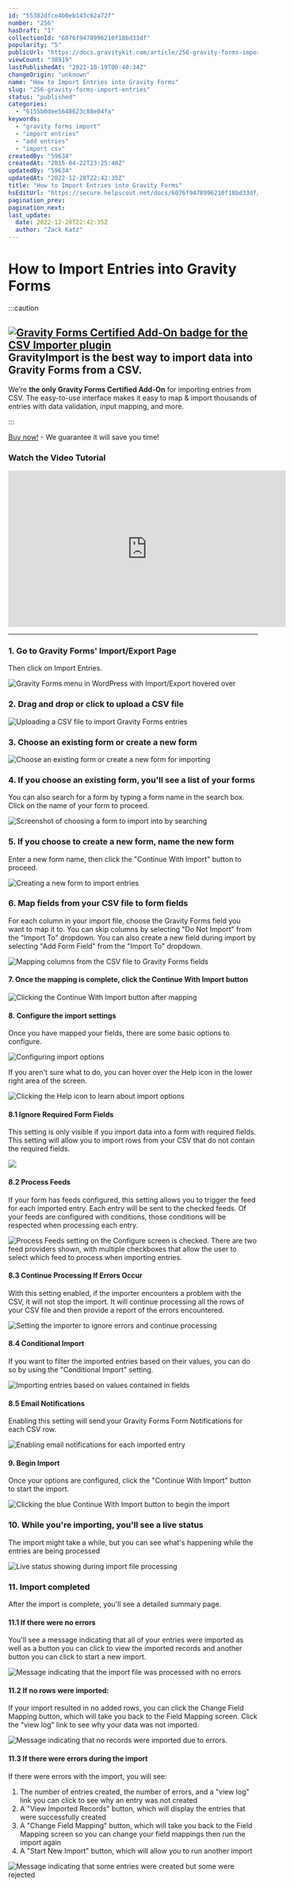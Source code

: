 ```yaml
---
id: "55382dfce4b0eb143c62a72f"
number: "256"
hasDraft: "1"
collectionId: "6076f9478996210f18bd33df"
popularity: "5"
publicUrl: "https://docs.gravitykit.com/article/256-gravity-forms-import-entries"
viewCount: "38919"
lastPublishedAt: "2022-10-19T00:40:34Z"
changeOrigin: "unknown"
name: "How to Import Entries into Gravity Forms"
slug: "256-gravity-forms-import-entries"
status: "published"
categories: 
  - "6155b0dee5648623c88e04fa"
keywords: 
  - "gravity forms import"
  - "import entries"
  - "add entries"
  - "import csv"
createdBy: "59634"
createdAt: "2015-04-22T23:25:48Z"
updatedBy: "59634"
updatedAt: "2022-12-28T22:42:35Z"
title: "How to Import Entries into Gravity Forms"
hsEditUrl: "https://secure.helpscout.net/docs/6076f9478996210f18bd33df/article/55382dfce4b0eb143c62a72f"
pagination_prev: 
pagination_next: 
last_update:
  date: 2022-12-28T22:42:35Z
  author: "Zack Katz"
---
```


# How to Import Entries into Gravity Forms


:::caution


## [![Gravity Forms Certified Add-On badge for the CSV Importer plugin](https://i.gravitykit.com/kLgJNn+)](https://www.gravitykit.com/extensions/gravity-forms-entry-importer/) GravityImport is the best way to import data into Gravity Forms from a CSV. 

We’re **the only Gravity Forms Certified Add-On** for importing entries from CSV. The easy-to-use interface makes it easy to map &amp; import thousands of entries with data validation, input mapping, and more.

:::



[Buy now!](https://www.gravitykit.com/extensions/gravity-forms-entry-importer/) - We guarantee it will save you time!

### Watch the Video Tutorial

<iframe allow="accelerometer; autoplay; clipboard-write; encrypted-media; gyroscope; picture-in-picture" allowfullscreen="" frameborder="0" height="315" src="https://www.youtube.com/embed/n0R2OKQ87wo" title="YouTube video player" width="560"></iframe>

---

### 1. Go to Gravity Forms' Import/Export Page

Then click on Import Entries.

![Gravity Forms menu in WordPress with Import/Export hovered over](https://www.gravitykit.com/wp-content/uploads/2018/01/go-to-gravity-forms-import-export-page.png?1429745065)

### 2. Drag and drop or click to upload a CSV file

![Uploading a CSV file to import Gravity Forms entries](https://s3.amazonaws.com/helpscout.net/docs/assets/54c58489e4b051242988532c/images/5d39c0f92c7d3a2ec4bf69ea/file-BqG9CNPaHy.png)

### 3. Choose an existing form or create a new form

![Choose an existing form or create a new form for importing](https://s3.amazonaws.com/helpscout.net/docs/assets/54c58489e4b051242988532c/images/5d39c7140428634786756b6f/file-bL77Pb4Pxi.png)

### 4. If you choose an existing form, you'll see a list of your forms

You can also search for a form by typing a form name in the search box. Click on the name of your form to proceed.

![Screenshot of choosing a form to import into by searching](https://s3.amazonaws.com/helpscout.net/docs/assets/54c58489e4b051242988532c/images/5d39c88e2c7d3a2ec4bf6a69/file-JPjYOtwrVd.png)

### 5. If you choose to create a new form, name the new form

Enter a new form name, then click the "Continue With Import" button to proceed.

![Creating a new form to import entries](https://s3.amazonaws.com/helpscout.net/docs/assets/54c58489e4b051242988532c/images/5d39c9cd2c7d3a2ec4bf6a76/file-hx39ZtaRyx.png)

### 6. Map fields from your CSV file to form fields 

For each column in your import file, choose the Gravity Forms field you want to map it to. You can skip columns by selecting "Do Not Import" from the "Import To" dropdown. You can also create a new field during import by selecting "Add Form Field" from the "Import To" dropdown.

![Mapping columns from the CSV file to Gravity Forms fields](https://s3.amazonaws.com/helpscout.net/docs/assets/54c58489e4b051242988532c/images/5d39d0152c7d3a2ec4bf6aee/file-3DUS20A5au.png)

#### 7. Once the mapping is complete, click the Continue With Import button

![Clicking the Continue With Import button after mapping](https://s3.amazonaws.com/helpscout.net/docs/assets/54c58489e4b051242988532c/images/5d39d0d90428634786756c12/file-3YOU6Ymq98.png)

#### 8. Configure the import settings
Once you have mapped your fields, there are some basic options to configure.

![Configuring import options](https://s3.amazonaws.com/helpscout.net/docs/assets/54c58489e4b051242988532c/images/5d39d5840428634786756c5a/file-HJlPYXXNQi.png)

If you aren't sure what to do, you can hover over the Help icon in the lower right area of the screen.

![Clicking the Help icon to learn about import options](https://s3.amazonaws.com/helpscout.net/docs/assets/54c58489e4b051242988532c/images/5d39d1980428634786756c24/file-Mk04FPZbpR.png)

#### 8.1 Ignore Required Form Fields

This setting is only visible if you import data into a form with required fields. This setting will allow you to import rows from your CSV that do not contain the required fields.

![](https://s3.amazonaws.com/helpscout.net/docs/assets/54c58489e4b051242988532c/images/5d39da9a2c7d3a2ec4bf6b82/file-gGYFJR4L2S.png)

#### 8.2 Process Feeds

If your form has feeds configured, this setting allows you to trigger the feed for each imported entry. Each entry will be sent to the checked feeds. Of your feeds are configured with conditions, those conditions will be respected when processing each entry.

![Process Feeds setting on the Configure screen is checked. There are two feed providers shown, with multiple checkboxes that allow the user to select which feed to process when importing entries.](https://s3.amazonaws.com/helpscout.net/docs/assets/54c58489e4b051242988532c/images/5d39e75c2c7d3a2ec4bf6c4c/file-A7ow0lOJar.png)

#### 8.3 Continue Processing If Errors Occur

With this setting enabled, if the importer encounters a problem with the CSV, it will not stop the import. It will continue processing all the rows of your CSV file and then provide a report of the errors encountered.

![Setting the importer to ignore errors and continue processing](https://s3.amazonaws.com/helpscout.net/docs/assets/54c58489e4b051242988532c/images/5d39e7da0428634786756d36/file-k3qnsW9AyR.png)

####  8.4 Conditional Import 

If you want to filter the imported entries based on their values, you can do so by using the "Conditional Import" setting.

![Importing entries based on values contained in fields](https://s3.amazonaws.com/helpscout.net/docs/assets/54c58489e4b051242988532c/images/5d39d7180428634786756c62/file-YgropRFXVj.png)

#### 8.5 Email Notifications

Enabling this setting will send your Gravity Forms Form Notifications for each CSV row.

![Enabling email notifications for each imported entry](https://s3.amazonaws.com/helpscout.net/docs/assets/54c58489e4b051242988532c/images/5d39d8242c7d3a2ec4bf6b61/file-qnPOdKZL7E.png)

#### 9. Begin Import
Once your options are configured, click the "Continue With Import" button to start the import.

![Clicking the blue Continue With Import button to begin the import](https://s3.amazonaws.com/helpscout.net/docs/assets/54c58489e4b051242988532c/images/5d39dd5c2c7d3a2ec4bf6bba/file-k8gHFMZuSh.png)

### 10. While you're importing, you'll see a live status

The import might take a while, but you can see what's happening while the entries are being processed

![Live status showing during import file processing](https://s3.amazonaws.com/helpscout.net/docs/assets/54c58489e4b051242988532c/images/5d39defd2c7d3a2ec4bf6bd5/file-FH8eEMGjoy.png)

### 11. Import completed

After the import is complete, you'll see a detailed summary page.

#### 11.1 If there were no errors

You'll see a message indicating that all of your entries were imported as well as a button you can click to view the imported records and another button you can click to start a new import.

![Message indicating that the import file was processed with no errors](https://s3.amazonaws.com/helpscout.net/docs/assets/54c58489e4b051242988532c/images/5d39e2932c7d3a2ec4bf6bfe/file-Sky35o860o.png)

#### 11.2 If no rows were imported:

If your import resulted in no added rows, you can click the Change Field Mapping button, which will take you back to the Field Mapping screen. Click the "view log" link to see why your data was not imported.

![Message indicating that no records were imported due to errors.](https://s3.amazonaws.com/helpscout.net/docs/assets/54c58489e4b051242988532c/images/5d39e3700428634786756d06/file-o664fXnw9e.png)

#### 11.3 If there were errors during the import

If there were errors with the import, you will see:

1. The number of entries created, the number of errors, and a "view log" link you can click to see why an entry was not created
2. A "View Imported Records" button, which will display the entries that were successfully created
3. A "Change Field Mapping" button, which will take you back to the Field Mapping screen so you can change your field mappings then run the import again
4. A "Start New Import" button, which will allow you to run another import

![Message indicating that some entries were created but some were rejected](https://s3.amazonaws.com/helpscout.net/docs/assets/54c58489e4b051242988532c/images/5d39e5322c7d3a2ec4bf6c28/file-HU66jsv8DO.png)
